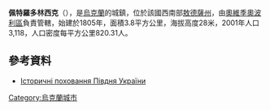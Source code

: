 {{expand|time=2016-09-03T10:25:21+00:00}}
{{coord|46|26|0|N|30|24|0|E|scale:30000|display=title}}

'''佩特羅多林西克'''（{{lang-uk|Петродолинське}}），是[[烏克蘭|烏克蘭]]的城鎮，位於該國西南部[[敖德薩州|敖德薩州]]，由[[奧維季奧波利區|奧維季奧波利區]]負責管轄，始建於1805年，面積3.8平方公里，海拔高度28米，2001年人口3,118，人口密度每平方公里820.31人。

==參考資料==
* [https://web.archive.org/web/20160930124134/http://ukrainica.org.ua/rus/content/2187 Історичні поховання Півдня України]

{{Ukraine-geo-stub}}
[[Category:烏克蘭城市|Category:烏克蘭城市]]